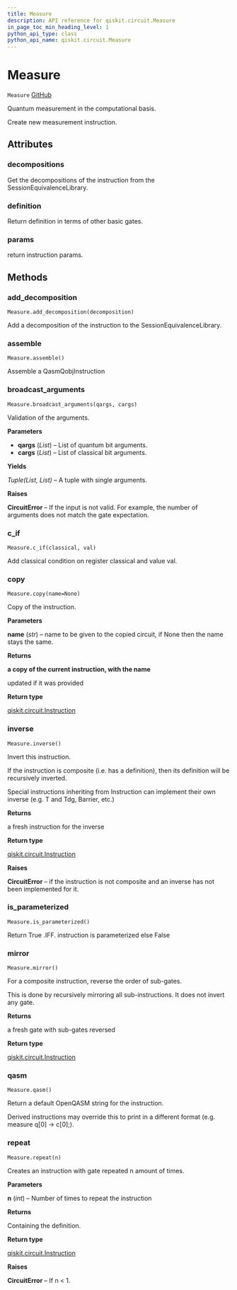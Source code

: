 ```yaml
---
title: Measure
description: API reference for qiskit.circuit.Measure
in_page_toc_min_heading_level: 1
python_api_type: class
python_api_name: qiskit.circuit.Measure
---
```


# Measure

<span id="qiskit.circuit.Measure" />

`Measure` [GitHub](https://github.com/qiskit/qiskit/tree/stable/0.14/qiskit/circuit/measure.py "view source code")

Quantum measurement in the computational basis.

Create new measurement instruction.

## Attributes

### decompositions

Get the decompositions of the instruction from the SessionEquivalenceLibrary.

### definition

Return definition in terms of other basic gates.

### params

return instruction params.

## Methods

### add\_decomposition

<span id="qiskit.circuit.Measure.add_decomposition" />

`Measure.add_decomposition(decomposition)`

Add a decomposition of the instruction to the SessionEquivalenceLibrary.

### assemble

<span id="qiskit.circuit.Measure.assemble" />

`Measure.assemble()`

Assemble a QasmQobjInstruction

### broadcast\_arguments

<span id="qiskit.circuit.Measure.broadcast_arguments" />

`Measure.broadcast_arguments(qargs, cargs)`

Validation of the arguments.

**Parameters**

*   **qargs** (*List*) – List of quantum bit arguments.
*   **cargs** (*List*) – List of classical bit arguments.

**Yields**

*Tuple(List, List)* – A tuple with single arguments.

**Raises**

**CircuitError** – If the input is not valid. For example, the number of arguments does not match the gate expectation.

### c\_if

<span id="qiskit.circuit.Measure.c_if" />

`Measure.c_if(classical, val)`

Add classical condition on register classical and value val.

### copy

<span id="qiskit.circuit.Measure.copy" />

`Measure.copy(name=None)`

Copy of the instruction.

**Parameters**

**name** (*str*) – name to be given to the copied circuit, if None then the name stays the same.

**Returns**

**a copy of the current instruction, with the name**

updated if it was provided

**Return type**

[qiskit.circuit.Instruction](qiskit.circuit.Instruction "qiskit.circuit.Instruction")

### inverse

<span id="qiskit.circuit.Measure.inverse" />

`Measure.inverse()`

Invert this instruction.

If the instruction is composite (i.e. has a definition), then its definition will be recursively inverted.

Special instructions inheriting from Instruction can implement their own inverse (e.g. T and Tdg, Barrier, etc.)

**Returns**

a fresh instruction for the inverse

**Return type**

[qiskit.circuit.Instruction](qiskit.circuit.Instruction "qiskit.circuit.Instruction")

**Raises**

**CircuitError** – if the instruction is not composite and an inverse has not been implemented for it.

### is\_parameterized

<span id="qiskit.circuit.Measure.is_parameterized" />

`Measure.is_parameterized()`

Return True .IFF. instruction is parameterized else False

### mirror

<span id="qiskit.circuit.Measure.mirror" />

`Measure.mirror()`

For a composite instruction, reverse the order of sub-gates.

This is done by recursively mirroring all sub-instructions. It does not invert any gate.

**Returns**

a fresh gate with sub-gates reversed

**Return type**

[qiskit.circuit.Instruction](qiskit.circuit.Instruction "qiskit.circuit.Instruction")

### qasm

<span id="qiskit.circuit.Measure.qasm" />

`Measure.qasm()`

Return a default OpenQASM string for the instruction.

Derived instructions may override this to print in a different format (e.g. measure q\[0] -> c\[0];).

### repeat

<span id="qiskit.circuit.Measure.repeat" />

`Measure.repeat(n)`

Creates an instruction with gate repeated n amount of times.

**Parameters**

**n** (*int*) – Number of times to repeat the instruction

**Returns**

Containing the definition.

**Return type**

[qiskit.circuit.Instruction](qiskit.circuit.Instruction "qiskit.circuit.Instruction")

**Raises**

**CircuitError** – If n \< 1.

